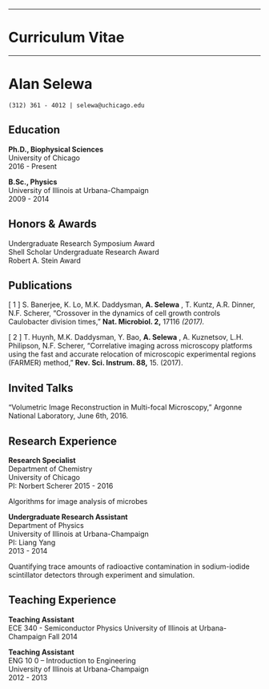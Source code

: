 ***

# Curriculum Vitae

***

# Alan	Selewa
```(312) 361 - 4012 | selewa@uchicago.edu```

## Education

**Ph.D., Biophysical Sciences**                   
University of Chicago  
2016 - Present

**B.Sc., Physics**                                
University of Illinois at Urbana-Champaign  
2009 - 2014

## Honors & Awards

Undergraduate Research Symposium Award             
Shell Scholar Undergraduate Research Award         
Robert A. Stein Award                             

## Publications

[ 1 ] S. Banerjee, K. Lo, M.K. Daddysman, **A. Selewa** , T. Kuntz, A.R. Dinner, N.F.
Scherer, “Crossover in the dynamics of cell growth controls Caulobacter division times,”
**Nat. Microbiol. 2,** 17116 _(2017)._

[ 2 ] T. Huynh, M.K. Daddysman, Y. Bao, **A. Selewa** , A. Kuznetsov, L.H. Philipson, N.F.
Scherer, "Correlative imaging across microscopy platforms using the fast and accurate
relocation of microscopic experimental regions (FARMER) method," **Rev. Sci. Instrum.
88,** 15. (2017).

## Invited Talks

“Volumetric Image Reconstruction in Multi-focal Microscopy,” Argonne National Laboratory, June 6th, 2016.  

## Research Experience

**Research Specialist**                             
Department of Chemistry  
University of Chicago  
PI: Norbert Scherer 
2015 - 2016  

Algorithms for image analysis of microbes

**Undergraduate Research Assistant**                
Department of Physics  
University of Illinois at Urbana-Champaign  
PI: Liang Yang  
2013 - 2014  

Quantifying trace amounts of radioactive contamination in sodium-iodide scintillator
detectors through experiment and simulation.

## Teaching Experience

**Teaching Assistant**                             
ECE 340 - Semiconductor Physics
University of Illinois at Urbana-Champaign
Fall 2014  

**Teaching Assistant**                                
ENG 10 0 – Introduction to Engineering  
University of Illinois at Urbana-Champaign   
2012 - 2013


